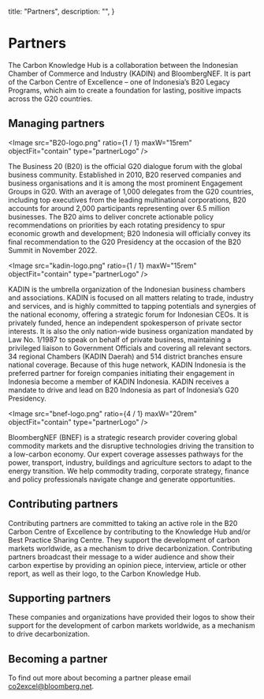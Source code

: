  title: "Partners",
  description: "",
}

# Partners

The Carbon Knowledge Hub is a collaboration between the Indonesian Chamber of Commerce and Industry (KADIN) and BloombergNEF. It is part of the Carbon Centre of Excellence – one of Indonesia’s B20 Legacy Programs, which aim to create a foundation for lasting, positive impacts across the G20 countries.

## Managing partners

<Image
  src="B20-logo.png"
  ratio={1 / 1}
  maxW="15rem"
  objectFit="contain"
  type="partnerLogo"
/>

The Business 20 (B20) is the official G20 dialogue forum with the global business community. Established in 2010, B20 reserved companies and business organisations and it is among the most prominent Engagement Groups in G20. With an average of 1,000 delegates from the G20 countries, including top executives from the leading multinational corporations, B20 accounts for around 2,000 participants representing over 6.5 million businesses. The B20 aims to deliver concrete actionable policy recommendations on priorities by each rotating presidency to spur economic growth and development; B20 Indonesia will officially convey its final recommendation to the G20 Presidency at the occasion of the B20 Summit in November 2022.

<Image
  src="kadin-logo.png"
  ratio={1 / 1}
  maxW="15rem"
  objectFit="contain"
  type="partnerLogo"
/>

KADIN is the umbrella organization of the Indonesian business chambers and associations. KADIN is focused on all matters relating to trade, industry and services, and is highly committed to tapping potentials and synergies of the national economy, offering a strategic forum for Indonesian CEOs. It is privately funded, hence an independent spokesperson of private sector interests. It is also the only nation-wide business organization mandated by Law No. 1/1987 to speak on behalf of private business, maintaining a privileged liaison to Government Officials and covering all relevant sectors. 34 regional Chambers (KADIN Daerah) and 514 district branches ensure national coverage. Because of this huge network, KADIN Indonesia is the preferred partner for foreign companies initiating their engagement in Indonesia become a member of KADIN Indonesia. KADIN receives a mandate to drive and lead on B20 Indonesia as part of Indonesia’s G20 Presidency.

<Image
  src="bnef-logo.png"
  ratio={4 / 1}
  maxW="20rem"
  objectFit="contain"
  type="partnerLogo"
/>

BloombergNEF (BNEF) is a strategic research provider covering global commodity markets and the disruptive technologies driving the transition to a low-carbon economy. Our expert coverage assesses pathways for the power, transport, industry, buildings and agriculture sectors to adapt to the energy transition. We help commodity trading, corporate strategy, finance and policy professionals navigate change and generate opportunities.

## Contributing partners

Contributing partners are committed to taking an active role in the B20 Carbon Centre of Excellence by contributing to the Knowledge Hub and/or Best Practice Sharing Centre. They support the development of carbon markets worldwide, as a mechanism to drive decarbonization. Contributing partners broadcast their message to a wider audience and show their carbon expertise by providing an opinion piece, interview, article or other report, as well as their logo, to the Carbon Knowledge Hub.

<PartnersList type="contributing" />

## Supporting partners

These companies and organizations have provided their logos to show their support for the development of carbon markets worldwide, as a mechanism to drive decarbonization.

<PartnersList type="supporting" />

## Becoming a partner

To find out more about becoming a partner please email [co2excel@bloomberg.net](mailto:co2excel@bloomberg.net).

